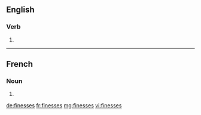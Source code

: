 ==English==

===Verb===
{{head|en}}

# {{en-third-person singular of|finesse}}

----

==French==

===Noun===
{{head|fr|plural}}

# {{plural of|finesse|lang=fr|nocat=1}}

[[de:finesses]]
[[fr:finesses]]
[[mg:finesses]]
[[vi:finesses]]